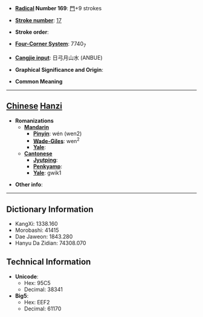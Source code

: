 * '''[[Wiktionary:Chinese radical index| Radical]] Number 169''': [[Wiktionary:Chinese radical index 門|門]]+9 strokes

* '''[[Wiktionary:Chinese total strokes index|Stroke number]]''': [[Wiktionary:Chinese total strokes index 17|17]]

* '''Stroke order''': 

* '''[[Wiktionary:Chinese four corner index|Four-Corner System]]''': 7740<sub>7</sub>

* '''[[Wiktionary:Chinese Cangjie index|Cangjie input]]''': 日弓月山水 (ANBUE)

* '''Graphical Significance and Origin''': 

* '''Common Meaning'''

----

== [[Chinese]] [[Hanzi]] ==

* '''Romanizations'''
** '''[[Mandarin]]'''
*** '''[[Pinyin]]''': wén (wen2)
*** '''[[Wade-Giles]]''': wen<sup>2</sup>
*** '''[[Yale]]''': 
** '''[[Cantonese]]'''
*** '''[[Jyutping]]''':
*** '''[[Penkyamp]]''': 
*** '''[[Yale]]''': gwik1

* '''Other info''': 

----

== Dictionary Information ==

* KangXi: 1338.160
* Morobashi: 41415
* Dae Jaweon: 1843.280
* Hanyu Da Zidian: 74308.070

== Technical Information ==

* '''Unicode''':
** Hex: 95C5
** Decimal: 38341
* '''Big5''':
** Hex: EEF2
** Decimal: 61170